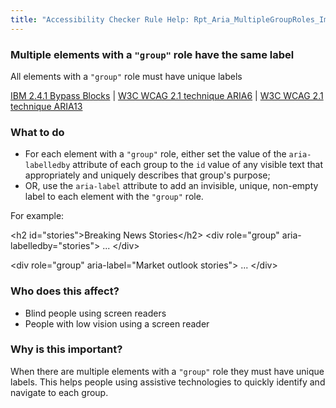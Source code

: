 ```yaml
---
title: "Accessibility Checker Rule Help: Rpt_Aria_MultipleGroupRoles_Implicit"
---
```


<div className="toolHelp">
<Row>
<Column colLg={11} colMd={5} colSm={4} className="toolMain">

<div id="locLevel"></div>

### Multiple elements with a `"group"` role have the same label
All elements with a `"group"` role must have unique labels

[IBM 2.4.1 Bypass Blocks](http://www.ibm.com/able/guidelines/ci162/bypass_blocks.html) | [W3C WCAG 2.1 technique ARIA6](https://www.w3.org/WAI/WCAG21/Techniques/aria/ARIA6) |  [W3C WCAG 2.1 technique ARIA13](https://www.w3.org/WAI/WCAG21/Techniques/aria/ARIA13)

<div id="locSnippet"></div>

### What to do

* For each element with a `"group"` role, either set the value of the `aria-labelledby` attribute of each group to the `id` value of any visible text that appropriately and uniquely describes that group's purpose;
* OR, use the `aria-label` attribute to add an invisible, unique, non-empty label to each element with the `"group"` role.

For example:

<CodeSnippet type="multi" light={true}>&lt;h2 id="stories"&gt;Breaking News Stories&lt;/h2&gt;
&lt;div role="group" aria-labelledby="stories"&gt;
...
&lt;/div&gt;
    
&lt;div role="group" aria-label="Market outlook stories"&gt;
...
&lt;/div&gt;</CodeSnippet>


</Column>
<Column colLg={5} colMd={3} colSm={4} className="toolLeft">

### Who does this affect?

* Blind people using screen readers
* People with low vision using a screen reader

### Why is this important?

When there are multiple elements with a `"group"` role they must have unique labels. This helps people using assistive technologies to quickly identify and navigate to each group.

</Column>
</Row>
</div>
